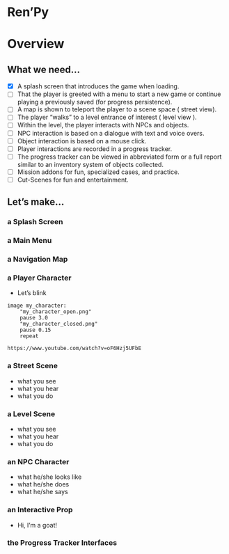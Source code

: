 # Ren'Py

# Overview
## What we need...

- [x] A splash screen that introduces the game when loading.
- [ ] That the player is greeted with a menu to start a new game or continue playing a previously saved (for progress persistence). 
- [ ] A map is shown to teleport the player to a scene space ( street view).
- [ ] The player "walks" to a level entrance of interest ( level view ).
- [ ] Within the level, the player interacts with NPCs and objects.
- [ ] NPC interaction is based on a dialogue with text and voice overs.
- [ ] Object interaction is based on a mouse click.
- [ ] Player interactions are recorded in a progress tracker.
- [ ] The progress tracker can be viewed in abbreviated form or a full report similar to an inventory system of objects collected.
- [ ] Mission addons for fun, specialized cases, and practice.
- [ ] Cut-Scenes for fun and entertainment.

## Let's make...


### a Splash Screen


### a Main Menu


### a Navigation Map


### a Player Character


-   Let's blink

```         
image my_character:
    "my_character_open.png"
    pause 3.0
    "my_character_closed.png"
    pause 0.15
    repeat

https://www.youtube.com/watch?v=oF6Hzj5UFbE
```


### a Street Scene

- what you see
- what you hear
- what you do

### a Level Scene

- what you see
- what you hear
- what you do

### an NPC Character

- what he/she looks like
- what he/she does
- what he/she says

### an Interactive Prop

- Hi, I'm a goat!

### the Progress Tracker Interfaces
